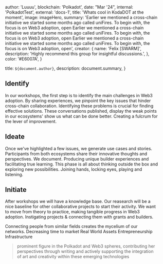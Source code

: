 

  author: 'Luuuu',
  blockchain: 'Polkadot',
  date: "Mar '24",
  internal: 'PolkadotTest',
  external: 'docs-1',
  title: 'Whats cool in KodaDOT at the moment',
  image: imageHero,
  summary: 'Earlier we mentioned a cross-chain initiative we started some months ago called uniFires. To begin with, the focus is on Web3 adoption, open Earlier we mentioned a cross-chain initiative we started some months ago called uniFires. To begin with, the focus is on Web3 adoption, open Earlier we mentioned a cross-chain initiative we started some months ago called uniFires. To begin with, the focus is on Web3 adoption, open',
  creator: {
    name: 'Felix [SWARM]',
    description: 'Highly recommend this group for insightful discussions.',
  },
  color: '#E6007A',
}


title: `${document.author}`,
description: document.summary,
}

## Identify

In our workshops, the first step is to identify the main challenges in Web3 adoption. By sharing experiences, we pinpoint the key issues that hinder cross-chain collaboration. Identifying these problems is crucial for finding effective solutions. These conversations published, display the weak points in our ecosystems' show us what can be done better. Creating a fulcrum for the lever of improvement.

## Ideate

Once we've highlighted a few issues, we generate use cases and stories. Participants from both ecosystems share their innovative thoughts and perspectives. We document. Producing unique builder experiences and facilitating true learning. This phase is all about thinking outside the box and exploring new possibilities. Joining hands, locking eyes, playing and listening.

## Initiate

After workshops we will have a knowledge base. Our reasearch will be a nice baseline for other collaborative projects to start their activity. We want to move from theory to practice, making tangible progress in Web3 adoption. Instigating projects & connecting them with grants and builders.

Connecting people from similar fields creates the mycelium of our networks.
<TagList>
<TagListItem>Decreasing time to market</TagListItem>
<TagListItem>Real World Assets</TagListItem>
<TagListItem>Entrepreneurship</TagListItem>
<TagListItem>Infrastructure</TagListItem>
</TagList>

<Blockquote
  author={{ name: 'just_luuuu', role: 'Polkadot Senior Ambassador' }}
  image={{ src: headshot }}
>
prominent figure in the Polkadot and Web3 spheres, contributing her perspectives through writing and actively supporting the integration of art and creativity within these emerging technologies
</Blockquote>
